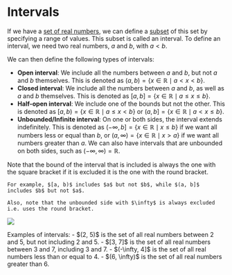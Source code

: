 
# Intervals

If we have a [set of real numbers](/garden/maths/discrete/setTheory#real-numbers), we can define a [subset](/garden/maths/discrete/setTheory#sub-and-superset) of this set by specifying a range of values. This subset is called an interval.
To define an interval, we need two real numbers, $a$ and $b$, with $a < b$.

We can then define the following types of intervals:

- **Open interval**: We include all the numbers between $a$ and $b$, but not $a$ and $b$ themselves. This is denoted as $(a, b) = \{x \in \mathbb{R} \mid a < x < b\}$.
- **Closed interval**: We include all the numbers between $a$ and $b$, as well as $a$ and $b$ themselves. This is denoted as $[a, b] = \{x \in \mathbb{R} \mid a \leq x \leq b\}$.
- **Half-open interval**: We include one of the bounds but not the other. This is denoted as $[a, b) = \{x \in \mathbb{R} \mid a \leq x < b\}$ or $(a, b] = \{x \in \mathbb{R} \mid a < x \leq b\}$.
- **Unbounded/Infinite interval**: On one or both sides, the interval extends indefinitely. This is denoted as $(-\infty, b] = \{x \in \mathbb{R} \mid x \leq b\}$ if we want all numbers less or equal than $b$, or $(a, \infty) = \{x \in \mathbb{R} \mid x > a\}$ if we want all numbers greater than $a$.
We can also have intervals that are unbounded on both sides, such as $(-\infty, \infty) = \mathbb{R}$.

<Callout type="info">
    Note that the bound of the interval that is included is always the one with the square bracket if it is excluded it is the one with the round bracket.

    For example, $[a, b)$ includes $a$ but not $b$, while $(a, b]$ includes $b$ but not $a$.

    Also, note that the unbounded side with $\infty$ is always excluded i.e. uses the round bracket.
</Callout>

<Image 
    src="/maths/intervalsLines.png"
    caption="All types of intervals visualized on the number line."
    width={600}
/>

<Callout type="example">
    Examples of intervals:
    - $(2, 5)$ is the set of all real numbers between 2 and 5, but not including 2 and 5.
    - $[3, 7]$ is the set of all real numbers between 3 and 7, including 3 and 7.
    - $(-\infty, 4]$ is the set of all real numbers less than or equal to 4.
    - $(6, \infty)$ is the set of all real numbers greater than 6.
</Callout>